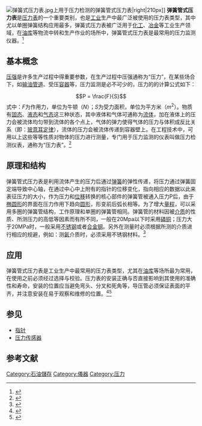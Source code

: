 [[File:弹簧式压力表.jpg|thumb]]上用于压力检测的弹簧管式压力表|right|210px]]
'''弹簧管式压力表'''是[[压力表|压力表]]的一个重要类别，也是[[工业|工业]]生产中最广泛被使用的压力表类型，其中尤以单圈弹簧结构应用最多，弹簧式压力表被广泛用于[[化工|化工]]、[[冶金|冶金]]等工业生产领域，在[[油库|油库]]等物流中转和生产作业的场所中，弹簧管式压力表是最常用的压力监测仪器。<ref name="youkuyibiao">{{cite book | title=《油库仪表与自动化》 | publisher=中国石化出版社 | author=孟凡芹、赵鹏程 | year=2008年8月 | location=北京 | pages=P24 | isbn=978-7-80229-617-6}}</ref>

==基本概念==
[[压强|压强]]是许多生产过程中得重要参数，在生产过程中压强通称为“压力”，在某些场合下，如[[输油管道|输油管道]]、受压[[容器|容器]]等，压力监测是必不可少的，压力的的计算公式如下：

:::::::::<math>P = \frac{F}{S}</math>
式中：<math>F</math>为作用力，单位为牛顿（<math>N</math>）；<math>S</math>为受力面积，单位为平方米（<math>m^2</math>）。物质有[[固态|固态]]、[[液态|液态]]和[[气态|气态]]这三种状态，其中液体和气体可通称为[[流体|流体]]，加在液体上的压力会被流体均匀带到流体的各个点上，气体的弹力使得气体的压力与体积成反比关系（即：[[玻意耳定律|玻意耳定律]]），流体的压力会被流体传递到容器壁上。在工程技术中，可用以上这些等等性质对物体的压力进行测量，专门用于压力监测的仪表叫做压力检测仪表，通称为“压力表”。<ref name="jianceyibiao">{{cite book | title=《化工测量仪表》 | publisher=化学工业出版社 | author=范永久等 | year=2002年 | location=北京}}</ref>

==原理和结构==
弹簧管式压力表是利用流体产生的压力后通过[[弹簧|弹簧]]的弹性传递，将压力通过弹簧固定端导致中心轴，在通过中心中上附有的指针的位移变化，指向相应的数据以此来表征压力的大小，作为压力和[[位移|位移]]转换的核心部件的弹簧管被通入压力P后，由于[[椭圆形|椭圆形]]的界面在压力作用下趋向[[圆形|圆形]]，形变前后弧长相等。为了增大[[量程|量程]]，可以采用多圈的弹簧管结构，工作原理和单圈的弹簧管相同。弹簧管的材料因被[[介质|介质]]的性质、所测压力的高低等因素而有所不同，一般在20Mpa以下时采用[[磷铜|磷铜]]；压力大于20MPa时，一般采用[[不锈钢|不锈钢]]或者[[合金钢|合金钢]]。另外在测量时必须根据所测的介质进行相应的规避，例如：测[[氨|氨]]介质时，必须采用不锈钢材料。<ref name="youkuyibiao2">{{cite book | title=《油库仪表与自动化》 | publisher=中国石化出版社 | author=孟凡芹、赵鹏程 | year=2008年8月 | location=北京 | pages=P24—P25 | isbn=978-7-80229-617-6}}</ref>
==应用==
弹簧管式压力表是工业生产中最常用的压力表类型，尤其在[[油库|油库]]等场所最为常用，在使用之前必须经过选择与校验。压力表的安装正确与否直接影响到其使用的准确性和寿命，安装的位置应当避免弯头、分叉和死角等，导压管必须保证表面的平齐，并注意安装在易于观察和维修的位置。<ref name="youkuyibiao3">{{cite book | title=《油库仪表与自动化》 | publisher=中国石化出版社 | author=孟凡芹、赵鹏程 | year=2008年8月 | location=北京 | pages=P34—P36 | isbn=978-7-80229-617-6}}</ref><ref name="youkuzidonghua121">{{cite book | title=《油库安全设备与设施》 | publisher=烃加工出版社 | author=庄兴稼 | year=1989年 | location=北京}}</ref>
==参见==
*[[指针|指针]]
*[[压力传感器|压力传感器]]

==参考文献==
{{reflist|1}}

[[Category:石油儲存|Category:石油儲存]]
[[Category:儀器|Category:儀器]]
[[Category:压力|Category:压力]]